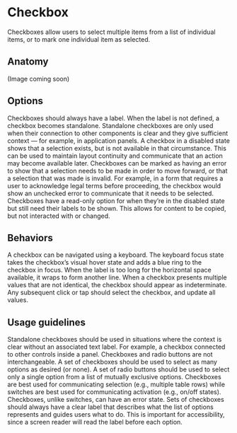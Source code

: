 # Checkbox

Checkboxes allow users to select multiple items from a list of individual items, or to mark one individual item as selected.
<AssetLinks>
  <AssetLink href="https://opensource.finn.no/fabric-react/#/toggle" />
  <AssetLink href="https://opensource.finn.no/fabric-vue/forms" />
</AssetLinks>

<TableOfContents />

## Anatomy

(Image coming soon)

## Options

<Guideline title="Label">
    Checkboxes should always have a label. When the label is not defined, a checkbox becomes standalone. Standalone checkboxes are only used when their connection to other components is clear and they give sufficient context — for example, in application panels.
</Guideline>

<Guideline title="Disabled">
    A checkbox in a disabled state shows that a selection exists, but is not available in that circumstance. This can be used to maintain layout continuity and communicate that an action may become available later.
</Guideline>

<Guideline title="Error">
    Checkboxes can be marked as having an error to show that a selection needs to be made in order to move forward, or that a selection that was made is invalid. For example, in a form that requires a user to acknowledge legal terms before proceeding, the checkbox would show an unchecked error to communicate that it needs to be selected.
</Guideline>

<Guideline title="Read only">
    Checkboxes have a read-only option for when they’re in the disabled state but still need their labels to be shown. This allows for content to be copied, but not interacted with or changed.
</Guideline>

## Behaviors

<Guideline title="Keyboard focus">
    A checkbox can be navigated using a keyboard. The keyboard focus state takes the checkbox’s visual hover state and adds a blue ring to the checkbox in focus.
</Guideline>

<Guideline title="Text overflow">
    When the label is too long for the horizontal space available, it wraps to form another line.
</Guideline>

<Guideline title="Mixed value">
    When a checkbox presents multiple values that are not identical, the checkbox should appear as indeterminate. Any subsequent click or tap should select the checkbox, and update all values.
</Guideline>

## Usage guidelines

<Guideline title="When to use a standalone checkbox">
    Standalone checkboxes should be used in situations where the context is clear without an associated text label. For example, a checkbox connected to other controls inside a panel.
</Guideline>

<Guideline title="Checkbox or radio button?">
    Checkboxes and radio buttons are not interchangeable. A set of checkboxes should be used to select as many options as desired (or none). A set of radio buttons should be used to select only a single option from a list of mutually exclusive options.
</Guideline>

<Guideline title="Checkbox or switch?">
    Checkboxes are best used for communicating selection (e.g., multiple table rows) while switches are best used for communicating activation (e.g., on/off states). Checkboxes, unlike switches, can have an error state.
</Guideline>

<Guideline title="Label groups of related checkboxes">
    Sets of checkboxes should always have a clear label that describes what the list of options represents and guides users what to do. This is important for accessibility, since a screen reader will read the label before each option.
</Guideline>
